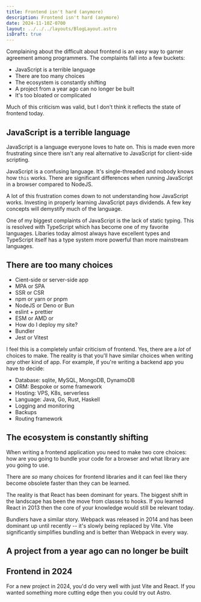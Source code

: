 ```yaml
---
title: Frontend isn't hard (anymore)
description: Frontend isn't hard (anymore)
date: 2024-11-10Z-0700
layout: ../../../layouts/BlogLayout.astro
isDraft: true
---
```


Complaining about the difficult about frontend is an easy way to garner agreement among programmers. The complaints fall into a few buckets:

- JavaScript is a terrible language
- There are too many choices
- The ecosystem is constantly shifting
- A project from a year ago can no longer be built
- It's too bloated or complicated

Much of this criticism was valid, but I don't think it reflects the state of frontend today.

## JavaScript is a terrible language

JavaScript is a language everyone loves to hate on. This is made even more frustrating since there isn't any real alternative to JavaScript for client-side scripting.

JavaScript is a confusing language. It's single-threaded and nobody knows how `this` works. There are significant differences when running JavaScript in a browser compared to NodeJS.

A lot of this frustration comes down to not understanding how JavaScript works. Investing in properly learning JavaScript pays dividends. A few key concepts will demystify much of the language.

One of my biggest complaints of JavaScript is the lack of static typing. This is resolved with TypeScript which has become one of my favorite languages. Libaries today almost always have excellent types and TypeScript itself has a type system more powerful than more mainstream languages.

## There are too many choices

- Cient-side or server-side app
- MPA or SPA
- SSR or CSR
- npm or yarn or pnpm
- NodeJS or Deno or Bun
- eslint + prettier
- ESM or AMD or
- How do I deploy my site?
- Bundler
- Jest or Vitest

I feel this is a completely unfair criticism of frontend. Yes, there are a _lot_ of choices to make. The reality is that you'll have similar choices when writing _any_ other kind of app. For example, if you're writing a backend app you have to decide:

- Database: sqlite, MySQL, MongoDB, DynamoDB
- ORM: Bespoke or some framework
- Hosting: VPS, K8s, serverless
- Language: Java, Go, Rust, Haskell
- Logging and monitoring
- Backups
- Routing framework

## The ecosystem is constantly shifting

When writing a frontend application you need to make two core choices: how are you going to bundle your code for a browser and what library are you going to use.

There are _so_ many choices for frontend libraries and it can feel like thery become obsolete faster than they can be learned.

The reality is that React has been dominant for years. The biggest shift in the landscape has been the move from classes to hooks. If you learned React in 2013 then the core of your knowledge would still be relevant today.

Bundlers have a similar story. Webpack was released in 2014 and has been dominant up until recently -- it's slowly being replaced by Vite. Vite significantly simplifies bundling and is better than Webpack in every way.

## A project from a year ago can no longer be built

## Frontend in 2024

For a new project in 2024, you'd do very well with just Vite and React. If you wanted something more cutting edge then you could try out Astro.
